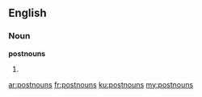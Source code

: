 ==English==

===Noun===
'''postnouns'''

# {{plural of|postnoun}}

[[ar:postnouns]]
[[fr:postnouns]]
[[ku:postnouns]]
[[my:postnouns]]